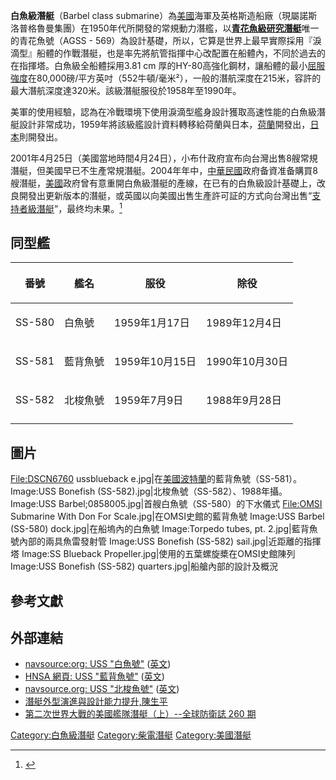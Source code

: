 {{潜艇
|名称= 白魚級潛艇
|图片= [[Image:USS_Bonefish;0858205.jpg|300px]]
|照片说明= 浮出水面航行中的北梭魚號(SS-582)
|舰种= [[柴電動力|柴電潛艇]]
|命名= 
|拥有国= {{美國}}  
|前型= [[加托級潛艇|小鯊級潛艇]]<br>[[青花魚級潛艇|青花魚級研究潛艇]]
|次型= 鯇魚級潛艇
|同型= 白魚號(SS-580)<br>藍背魚號(SS-581)<br>北梭魚號(SS-582)、共3艘
|竣工= 
|结局= 除役 
|水上吃水= 8.9米
|水上排水量= 2,146噸
|水下排水量= 2,639噸
|极限潜深= 平常狀態210公尺<br>最大潛深320米
|长度= 66.8米
|阔度= 8.8米
|动力系统= Fairbanks-Morse[[柴油引擎|柴油引擎]]*3具<br>[[通用电气|奇異公司]][[電動機|主電動機]]*2具<br>4具126cell GUPPY IA電瓶
|叶轴= 單軸五葉式[[螺旋槳|螺旋槳]]
|水上极速= 14[[節_(單位)|節]]／小時
|潜行极速= 12節／小時（呼吸管航速）<br>25[[節_(單位)|節]]／小時
|乘员= 77名（8名軍官）
|鱼雷= 6具533mm魚雷管<br>18枚[[魚雷|魚雷]]
|导弹= 
|其他武装=
|结构= 
|自持力= 
|续航力= 水面10節／14000海浬<br>水下3節／102[[小時|小時]]<br>全速／90分鐘
|其他= [[電子|電子]]干擾器（ECM）<br>主/被動[[聲納|聲納]]BQR-2/BQS-4
}}

'''白魚級潛艇'''（Barbel class submarine）為[[美國|美國]]海軍及英格斯造船廠（現屬諾斯洛普格魯曼集團）在1950年代所開發的常規動力潛艦，以'''[[青花魚級潛艇|青花魚級研究潛艇]]'''唯一的青花魚號（AGSS - 569）為設計基礎，所以，它算是世界上最早實際採用『淚滴型』船體的作戰潛艇，也是率先將航管指揮中心改配置在船體內，不同於過去的在指揮塔。白魚級全船體採用3.81 cm 厚的HY-80高強化鋼材，讓船體的最小[[降伏強度|屈服強度]]在80,000磅/平方英吋（552牛頓/毫米²），一般的潛航深度在215米，容許的最大潛航深度達320米。該級潛艇服役於1958年至1990年。

美軍的使用經驗，認為在冷戰環境下使用淚滴型艦身設計獲取高速性能的白魚級潛艇設計非常成功，1959年將該級艦設計資料轉移給荷蘭與日本，[[荷蘭|荷蘭]]開發出{{link-en|劍魚級潛艦|Zwaardvis-class submarine}}，[[日本|日本]]則開發出{{link-ja|渦潮級潛艇|うずしお型潜水艦}}。

2001年4月25日（美國當地時間4月24日），小布什政府宣布向台灣出售8艘常規潛艇，但美國早已不生產常規潛艇。2004年年中，[[中華民國|中華民國]]政府备資准备購買8艘潛艇，[[美國|美國]]政府曾有意重開白魚級潛艇的產線，在已有的白魚級設計基礎上，改良開發出更新版本的潛艇，或英國以向美國出售生產許可証的方式向台灣出售“[[支持者級潛艇|支持者級潛艇]]”，最终均未果。<ref>{{cite news|title=西國變天 我潛艦案受阻|url=http://www.appledaily.com.tw/appledaily/article/headline/20040401/825196/|accessdate=2016-05-02|publisher=蘋果日報|date=2004-04-01|archive-date=2017-01-15|archive-url=https://web.archive.org/web/20170115000629/http://www.appledaily.com.tw/appledaily/article/headline/20040401/825196/|dead-url=no}}</ref>

==同型艦==
  
{| class="wikitable"
!番號
!艦名
!服役
!除役
|-
| SS-580
| 白魚號
| 1959年1月17日
| 1989年12月4日
|-
| SS-581
| 藍背魚號
| 1959年10月15日  
| 1990年10月30日
|-
| SS-582
| 北梭魚號
| 1959年7月9日  
| 1988年9月28日
|-
|}

==圖片==
<gallery>
File:DSCN6760 ussblueback e.jpg|在[[美國|美國]][[波特蘭_(奧勒岡州)|波特蘭]]的藍背魚號（SS-581）。
Image:USS Bonefish (SS-582).jpg|北梭魚號（SS-582）、1988年攝。
Image:USS Barbel;0858005.jpg|首艘白魚號（SS-580）的下水儀式
File:OMSI Submarine With Don For Scale.jpg|在OMSI史館的藍背魚號
Image:USS Barbel (SS-580) dock.jpg|在船塢內的白魚號
Image:Torpedo tubes, pt. 2.jpg|藍背魚號內部的兩具魚雷發射管
Image:USS Bonefish (SS-582) sail.jpg|近距離的指揮塔
Image:SS Blueback Propeller.jpg|使用的五葉螺旋槳在OMSI史館陳列
Image:USS Bonefish (SS-582) quarters.jpg|船艙內部的設計及概況
</gallery>


{{clear}}

==參考文獻==
{{reflist}}

==外部連結==
* [http://www.navsource.org/archives/08/08580.htm   navsource:org: USS "白魚號"] {{Wayback|url=http://www.navsource.org/archives/08/08580.htm |date=20200131023332 }} ([[英文|英文]])
* [https://web.archive.org/web/20100414004137/http://www.hnsa.org/ships/blueback.htm HNSA 網頁: USS "藍背魚號"] ([[英文|英文]])
* [http://www.navsource.org/archives/08/08582.htm  navsource.org: USS "北梭魚號"] {{Wayback|url=http://www.navsource.org/archives/08/08582.htm |date=20211201214353 }}([[英文|英文]])
* [http://www.ship.org.tw/manage/Research/paper/109.pdf 潛艇外型演進與設計能力提升,陳生平]{{Dead link|date=2019年12月 |bot=InternetArchiveBot |fix-attempted=yes }}
* [https://web.archive.org/web/20110708161511/http://www.diic.com.tw/mag/mag260/260-76.htm 第二次世界大戰的美國艦隊潛艇（上）--全球防衛誌 260 期]

{{白魚級潛艇}}
{{美國海軍潛艇}}

[[Category:白魚級潛艇|Category:白魚級潛艇]]
[[Category:柴電潛艇|Category:柴電潛艇]]
[[Category:美國潛艇|Category:美國潛艇]]
